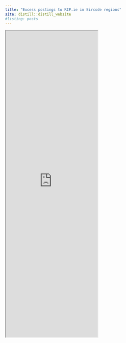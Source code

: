 ```yaml
---
title: "Excess postings to RIP.ie in Eircode regions"
site: distill::distill_website
#listing: posts
---
```


<iframe src="https://rstudioserver.hamilton.ie:3838/users/aparnell/RIP_data/" class="l-screen-inset shaded" height = "1000px"></iframe>